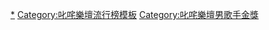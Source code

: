 {{navbox
|titlestyle = background: #FFD700
|name = 叱咤樂壇男歌手金獎
|title = [[叱咤樂壇流行榜頒獎典禮]][[叱咤樂壇男歌手]]金獎
|listclass  = hlist
|groupstyle = background: #FEDCBA
|group1 = 1980年代
|list1 = 
*1988 [[張國榮]]
*1989 [[張國榮]]
|group2 = 1990年代
|list2 = 
*1990 [[倫永亮]]
*1991 [[张学友|張學友]]
*1992 [[张学友|張學友]]
*1993 [[张学友|張學友]]
*1994 [[张学友|張學友]]
*1995 [[张学友|張學友]]
*1996 [[黎明]]
*1997 [[黎明]]
*1998 [[郭富城]]
*1999 [[許志安]]
|group3 = 2000年代
|list3 = 
*2000 [[許志安]]
*2001 [[陳奕迅]]
*2002 [[陳奕迅]]
*2003 [[許志安]]
*2004 [[古巨基]]
*2005 [[陳奕迅]]
*2006 [[陳奕迅]]
*2007 [[陳奕迅]]
*2008 [[方大同]]
*2009 [[陳奕迅]]
|group4 = 2010年代
|list4 = 
*2010 [[陳奕迅]]
*2011 [[陳奕迅]]
*2012 [[陳奕迅]]
*2013 [[陳奕迅]]
*2014 [[周柏豪]]
*2015 [[張敬軒]]
*2016 [[張敬軒]]
*2017 [[李克勤]]
*2018 [[張敬軒]]
*2019 [[張敬軒]]
|group5 = 2020年代
|list5 = 
*2020 [[許廷鏗]]
*2021 [[張敬軒]]
}}
<includeonly>[[Category:叱咤樂壇男歌手金獎|*]]</includeonly>
<noinclude>[[Category:叱咤樂壇流行榜模板]][[Category:叱咤樂壇男歌手金獎]]</noinclude>